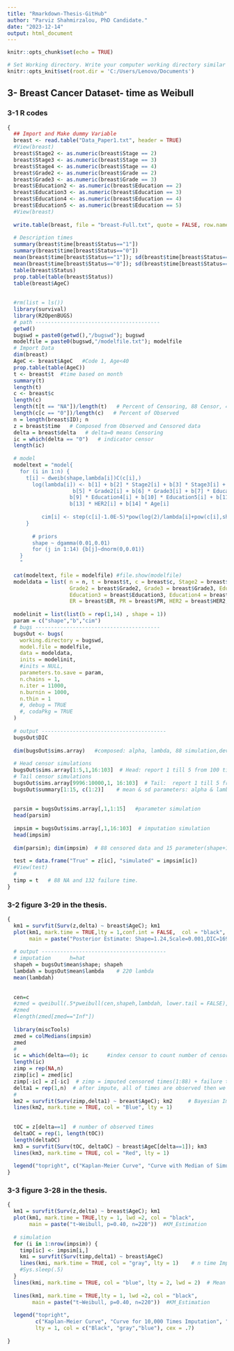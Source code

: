 ---
title: "Rmarkdown-Thesis-GitHub"
author: "Parviz Shahmirzalou, PhD Candidate."
date: "2023-12-14"
output: html_document
---

```{r setup, include=FALSE}
knitr::opts_chunk$set(echo = TRUE)
```



```{r directory, include=FALSE}
# Set Working directory. Write your computer working directory similar to below.
knitr::opts_knit$set(root.dir = 'C:/Users/Lenovo/Documents')
```


## 3-  Breast Cancer Dataset- time as Weibull

### 3-1 R codes

```{r}
{
  ## Import and Make dummy Variable
  breast <- read.table("Data_Paper1.txt", header = TRUE)
  #View(breast)
  breast$Stage2 <- as.numeric(breast$Stage == 2)
  breast$Stage3 <- as.numeric(breast$Stage == 3)
  breast$Stage4 <- as.numeric(breast$Stage == 4)
  breast$Grade2 <- as.numeric(breast$Grade == 2)
  breast$Grade3 <- as.numeric(breast$Grade == 3)
  breast$Education2 <- as.numeric(breast$Education == 2)
  breast$Education3 <- as.numeric(breast$Education == 3)
  breast$Education4 <- as.numeric(breast$Education == 4)
  breast$Education5 <- as.numeric(breast$Education == 5)
  #View(breast)
  
  write.table(breast, file = "breast-Full.txt", quote = FALSE, row.names = FALSE)
  
  # Description times
  summary(breast$time[breast$Status=="1"])
  summary(breast$time[breast$Status=="0"])
  mean(breast$time[breast$Status=="1"]); sd(breast$time[breast$Status=="1"])
  mean(breast$time[breast$Status=="0"]); sd(breast$time[breast$Status=="0"])
  table(breast$Status)
  prop.table(table(breast$Status))
  table(breast$AgeC)
  
  
  #rm(list = ls())
  library(survival)
  library(R2OpenBUGS)
  # path ----------------------------------------
  getwd()
  bugswd = paste0(getwd(),"/bugswd"); bugswd
  modelfile = paste0(bugswd,"/modelfile.txt"); modelfile
  # Import Data
  dim(breast)
  AgeC <- breast$AgeC   #Code 1, Age<40
  prop.table(table(AgeC))
  t <- breast$t  #time based on month
  summary(t)
  length(t)
  c <- breast$c
  length(c)
  length(t[t == "NA"])/length(t)   # Percent of Censoring, 88 Censor, 40% 
  length(c[c == "0"])/length(c)   # Percent of Observed
  n = length(breast$ID); n
  z = breast$time   # Composed from Observed and Censored data
  delta = breast$delta   # delta=0 means Censoring
  ic = which(delta == "0")   # indicator censor
  length(ic)
  
  # model
  modeltext = "model{
    for (i in 1:n) {
      t[i] ~ dweib(shape,lambda[i])C(c[i],)
    	log(lambda[i]) <- b[1] + b[2] * Stage2[i] + b[3] * Stage3[i] + b[4] * Stage4[i] +
    	             b[5] * Grade2[i] + b[6] * Grade3[i] + b[7] * Education2[i] + b[8] * Education3[i] +
    	            b[9] * Education4[i] + b[10] * Education5[i] + b[11] * ER[i] + b[12] * PR[i] +
    	            b[13] * HER2[i] + b[14] * Age[i]
    	            
    	   cim[i] <- step(c[i]-1.0E-5)*pow(log(2)/lambda[i]+pow(c[i],shape), 1/shape)      #tmed(8)
      }
    	
    	# priors
    	shape ~ dgamma(0.01,0.01)
    	for (j in 1:14) {b[j]~dnorm(0,0.01)}		
    }
    "
  
  cat(modeltext, file = modelfile) #file.show(modelfile)
  modeldata = list( n = n, t = breast$t, c = breast$c, Stage2 = breast$Stage2, Stage3 = breast$Stage3, Stage4 = breast$Stage4,
                    Grade2 = breast$Grade2, Grade3 = breast$Grade3, Education2 = breast$Education2, 
                    Education3 = breast$Education3, Education4 = breast$Education4, Education5 = breast$Education5,
                    ER = breast$ER, PR = breast$PR, HER2 = breast$HER2, Age = breast$Age )
  
  modelinit = list(list(b = rep(1,14) , shape = 1))
  param = c("shape","b","cim")
  # bugs ----------------------------------------
  bugsOut <- bugs(
    working.directory = bugswd,
    model.file = modelfile,
    data = modeldata,
    inits = modelinit,
    #inits = NULL,
    parameters.to.save = param,
    n.chains = 1,
    n.iter = 11000,
    n.burnin = 1000,
    n.thin = 1
    #, debug = TRUE
    #, codaPkg = TRUE
  )
  
  # output ----------------------------------------
  bugsOut$DIC
  
  dim(bugsOut$sims.array)   #composed: alpha, lambda, 88 simulation,deviance = 91 columns.
  
  # Head censor simulations
  bugsOut$sims.array[1:5,1,16:103]  # Head: report 1 till 5 from 100 times censored times simulations.
  # Tail censor simulations
  bugsOut$sims.array[9996:10000,1, 16:103]  # Tail:  report 1 till 5 from 100 times censored times simulations.
  bugsOut$summary[1:15, c(1:2)]    # mean & sd parameters: alpha & lambda
  
  
  parsim = bugsOut$sims.array[,1,1:15]   #parameter simulation
  head(parsim)
  
  impsim = bugsOut$sims.array[,1,16:103]  # imputation simulation
  head(impsim)
  
  dim(parsim); dim(impsim)  # 88 censored data and 15 parameter(shape+14 b)
  
  test = data.frame("True" = z[ic], "simulated" = impsim[ic])
  #View(test)
  #
  timp = t   # 88 NA and 132 failure time.
}
```

### 3-2 figure 3-29 in the thesis.

```{r}
{
  km1 = survfit(Surv(z,delta) ~ breast$AgeC); km1
  plot(km1, mark.time = TRUE,lty = 1,conf.int = FALSE,  col = "black",
       main = paste("Posterior Estimate: Shape=1.24,Scale=0.001,DIC=1698"))  #KM_Estimation
  
  # output ----------------------------------------
  # imputation      h=hat
  shapeh = bugsOut$mean$shape; shapeh
  lambdah = bugsOut$mean$lambda    # 220 lambda
  mean(lambdah)
  
  
  cen=c
  #zmed = qweibull(.5*pweibull(cen,shapeh,lambdah, lower.tail = FALSE),shapeh, lambdah, lower.tail = FALSE)
  #zmed
  #length(zmed[zmed=="Inf"])
  
  library(miscTools)
  zmed = colMedians(impsim)
  zmed
  #
  ic = which(delta==0); ic      #index censor to count number of censored case.
  length(ic)
  zimp = rep(NA,n)
  zimp[ic] = zmed[ic]
  zimp[-ic] = z[-ic]  # zimp = imputed censored times(1:88) + failure times(89:220)
  delta1 = rep(1,n)  # after impute, all of times are observed then we made delta1.
  #
  km2 = survfit(Surv(zimp,delta1) ~ breast$AgeC); km2     # Bayesian Imputation
  lines(km2, mark.time = TRUE, col = "Blue", lty = 1)
  
  
  tOC = z[delta==1]  # number of observed times
  deltaOC = rep(1, length(tOC))
  length(deltaOC)
  km3 = survfit(Surv(tOC, deltaOC) ~ breast$AgeC[delta==1]); km3       # Omitting_Censored
  lines(km3, mark.time = TRUE, col = "Red", lty = 1)
  
  legend("topright", c("Kaplan-Meier Curve", "Curve with Median of Simulated Times", "Curve without Censored Times"), lty= 1, col = c("black", "Blue", "Red"), cex = 0.7)
}
```

### 3-3 figure 3-28 in the thesis.

```{r}
{
  km1 = survfit(Surv(z,delta) ~ breast$AgeC); km1
  plot(km1, mark.time = TRUE,lty = 1, lwd =2, col = "black",
       main = paste("t~Weibull, p=0.40, n=220"))  #KM_Estimation
  
  # simulation 
  for (i in 1:nrow(impsim)) {
    timp[ic] <- impsim[i,]
    kmi = survfit(Surv(timp,delta1) ~ breast$AgeC)
    lines(kmi, mark.time = TRUE, col = "gray", lty = 1)    # n time Imputation
    #Sys.sleep(.5)
  }
  lines(kmi, mark.time = TRUE, col = "blue", lty = 2, lwd = 2)  # Mean of n times Imputation
  
  lines(km1, mark.time = TRUE,lty = 1, lwd =2, col = "black",
        main = paste("t~Weibull, p=0.40, n=220"))  #KM_Estimation
  
  legend("topright", 
         c("Kaplan-Meier Curve", "Curve for 10,000 Times Imputation", "Curve for Imputations Mean"),
         lty = 1, col = c("Black", "gray","blue"), cex = .7)
  
}  
```
